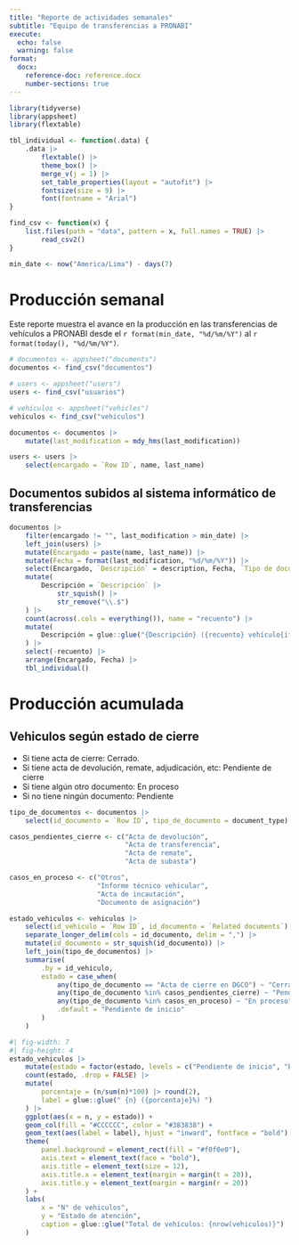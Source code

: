 ```yaml
---
title: "Reporte de actividades semanales"
subtitle: "Equipo de transferencias a PRONABI"
execute: 
  echo: false
  warning: false
format:
  docx:
    reference-doc: reference.docx
    number-sections: true
---
```


```r
library(tidyverse)
library(appsheet)
library(flextable)

tbl_individual <- function(.data) {
	.data |> 
		flextable() |> 
		theme_box() |> 
		merge_v(j = 1) |> 
		set_table_properties(layout = "autofit") |> 
		fontsize(size = 9) |> 
		font(fontname = "Arial")
}

find_csv <- function(x) {
	list.files(path = "data", pattern = x, full.names = TRUE) |> 
		read_csv2()
}

min_date <- now("America/Lima") - days(7)
```

# Producción semanal

Este reporte muestra el avance en la producción en las transferencias de vehículos a PRONABI desde el `r format(min_date, "%d/%m/%Y")` al `r format(today(), "%d/%m/%Y")`.

```r
# documentos <- appsheet("documents")
documentos <- find_csv("documentos")

# users <- appsheet("users")
users <- find_csv("usuarios")

# vehiculos <- appsheet("vehicles")
vehiculos <- find_csv("vehiculos")
```

```r
documentos <- documentos |> 
	mutate(last_modification = mdy_hms(last_modification))

users <- users |> 
	select(encargado = `Row ID`, name, last_name)
```


## Documentos subidos al sistema informático de transferencias

```r
documentos |> 
	filter(encargado != "", last_modification > min_date) |>
	left_join(users) |> 
	mutate(Encargado = paste(name, last_name)) |> 
	mutate(Fecha = format(last_modification, "%d/%m/%Y")) |> 
	select(Encargado, `Descripción` = description, Fecha, `Tipo de documento` = document_type) |>
	mutate(
		Descripción = `Descripción` |> 
			str_squish() |> 
			str_remove("\\.$")
	) |> 
	count(across(.cols = everything()), name = "recuento") |> 
	mutate(
		Descripción = glue::glue("{Descripción} ({recuento} vehículo{if_else(recuento > 1, 's', '')}).") 
	) |> 
	select(-recuento) |> 
	arrange(Encargado, Fecha) |> 
	tbl_individual()
```

# Producción acumulada

## Vehiculos según estado de cierre

- Si tiene acta de cierre: Cerrado.
- Si tiene acta de devolución, remate, adjudicación, etc: Pendiente de cierre
- Si tiene algún otro documento: En proceso
- Si no tiene ningún documento: Pendiente

```r
tipo_de_documentos <- documentos |> 
	select(id_documento = `Row ID`, tipo_de_documento = document_type)

casos_pendientes_cierre <- c("Acta de devolución", 
							 "Acta de transferencia", 
							 "Acta de remate",
							 "Acta de subasta")

casos_en_proceso <- c("Otros", 
					  "Informe técnico vehicular",
					  "Acta de incautación",
					  "Documento de asignación")

estado_vehiculos <- vehiculos |> 
	select(id_vehiculo = `Row ID`, id_documento = `Related documents`) |> 
	separate_longer_delim(cols = id_documento, delim = ",") |> 
	mutate(id_documento = str_squish(id_documento)) |> 
	left_join(tipo_de_documentos) |> 
	summarise(
		.by = id_vehiculo,
		estado = case_when(
			any(tipo_de_documento == "Acta de cierre en DGCO") ~ "Cerrado",
			any(tipo_de_documento %in% casos_pendientes_cierre) ~ "Pendiente de cierre",
			any(tipo_de_documento %in% casos_en_proceso) ~ "En proceso",
			.default = "Pendiente de inicio"
		)
	)
```


```r
#| fig-width: 7
#| fig-height: 4
estado_vehiculos |> 
	mutate(estado = factor(estado, levels = c("Pendiente de inicio", "En proceso", "Pendiente de cierre", "Cerrado"))) |> 
	count(estado, .drop = FALSE) |> 
	mutate(
		porcentaje = (n/sum(n)*100) |> round(2),
		label = glue::glue(" {n} ({porcentaje}%) ")
	) |> 
	ggplot(aes(x = n, y = estado)) +
	geom_col(fill = "#CCCCCC", color = "#383838") +
	geom_text(aes(label = label), hjust = "inward", fontface = "bold") +
	theme(
		panel.background = element_rect(fill = "#f0f0e0"),
		axis.text = element_text(face = "bold"),
		axis.title = element_text(size = 12),
		axis.title.x = element_text(margin = margin(t = 20)),
		axis.title.y = element_text(margin = margin(r = 20))
	) +
	labs(
		x = "N° de vehiculos",
		y = "Estado de atención",
		caption = glue::glue("Total de vehículos: {nrow(vehiculos)}")
	)
```


